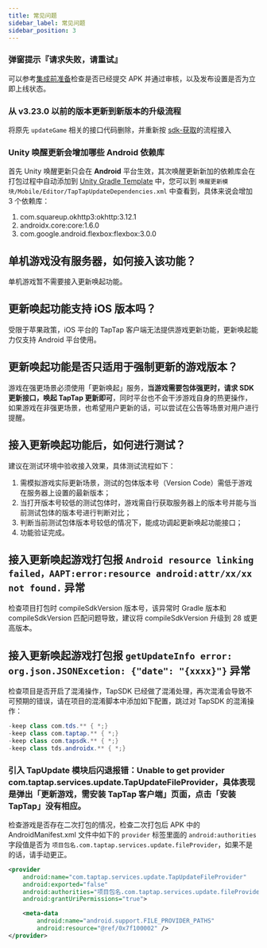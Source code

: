```yaml
---
title: 常见问题
sidebar_label: 常见问题
sidebar_position: 3
---
```


### 弹窗提示『请求失败，请重试』

可以参考[集成前准备](/sdk/update/guide/#集成前准备)检查是否已经提交 APK 并通过审核，以及发布设置是否为立即上线状态。


### 从 v3.23.0 以前的版本更新到新版本的升级流程
将原先 `updateGame` 相关的接口代码删除，并重新按 [sdk-获取](/sdk/update/guide/#sdk-获取)的流程接入

### Unity 唤醒更新会增加哪些 Android 依赖库
首先 Unity 唤醒更新只会在 **Android** 平台生效，其次唤醒更新新加的依赖库会在打包过程中自动添加到 [Unity Gradle Template](https://docs.unity3d.com/Manual/gradle-templates.html) 中，您可以到 `唤醒更新模块/Mobile/Editor/TapTapUpdateDependencies.xml` 中查看到，具体来说会增加 3 个依赖库：
1. com.squareup.okhttp3:okhttp:3.12.1
2. androidx.core:core:1.6.0
3. com.google.android.flexbox:flexbox:3.0.0

## 单机游戏没有服务器，如何接入该功能？

单机游戏暂不需要接入更新唤起功能。

## 更新唤起功能支持 iOS 版本吗？

受限于苹果政策，iOS 平台的 TapTap 客户端无法提供游戏更新功能，更新唤起能力仅支持 Android 平台使用。

## 更新唤起功能是否只适用于强制更新的游戏版本？

游戏在强更场景必须使用「更新唤起」服务，**当游戏需要包体强更时，请求 SDK 更新接口，唤起 TapTap 更新即可**，同时平台也不会干涉游戏自身的热更操作，如果游戏在非强更场景，也希望用户更新的话，可以尝试在公告等场景对用户进行提醒。

## 接入更新唤起功能后，如何进行测试？

建议在测试环境中验收接入效果，具体测试流程如下：

1. 需模拟游戏实际更新场景，测试的包体版本号（Version Code）需低于游戏在服务器上设置的最新版本；
2. 当打开版本号较低的测试包体时，游戏需自行获取服务器上的版本号并能与当前测试包体的版本号进行判断对比；
3. 判断当前测试包体版本号较低的情况下，能成功调起更新唤起功能接口；
4. 功能验证完成。

## 接入更新唤起游戏打包报 `Android resource linking failed，AAPT:error:resource android:attr/xx/xx not found.` 异常

检查项目打包时 compileSdkVersion 版本号，该异常时 Gradle 版本和 compileSdkVersion 匹配问题导致，建议将 compileSdkVersion 升级到 28 或更高版本。

## 接入更新唤起游戏打包报 `getUpdateInfo error: org.json.JSONExcetion: {"date": "{xxxx}"}` 异常

检查项目是否开启了混淆操作，TapSDK 已经做了混淆处理，再次混淆会导致不可预期的错误，请在项目的混淆脚本中添加如下配置，跳过对 TapSDK 的混淆操作：
```java
-keep class com.tds.** { *;}
-keep class com.taptap.** { *;}
-keep class com.tapsdk.** { *;}
-keep class tds.androidx.** { *;}
```

### 引入 TapUpdate 模块后闪退报错：Unable to get provider com.taptap.services.update.TapUpdateFileProvider，具体表现是弹出「更新游戏，需安装 TapTap 客户端」页面，点击「安装 TapTap」没有相应。

检查游戏是否存在二次打包的情况，检查二次打包后 APK 中的 AndroidManifest.xml 文件中如下的 `provider` 标签里面的 `android:authorities` 字段值是否为 `项目包名.com.taptap.services.update.fileProvider`，如果不是的话，请手动更正。

```xml
<provider
    android:name="com.taptap.services.update.TapUpdateFileProvider"
    android:exported="false"
    android:authorities="项目包名.com.taptap.services.update.fileProvider"
    android:grantUriPermissions="true">

    <meta-data
        android:name="android.support.FILE_PROVIDER_PATHS"
        android:resource="@ref/0x7f100002" />
</provider>
```